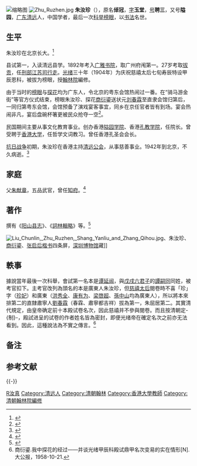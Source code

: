 [[File:朱汝珍.jpg|缩略图]]
[[File:Zhu_Ruzhen.jpg|thumb]]
'''朱汝珍'''（{{bd|1870年||1942年|catIdx=Z朱}}），原名'''倬冠'''，[[表字|字]]'''玉堂'''，[[号|号]]'''聘三'''，又号'''隘园'''，[[广东|广东]][[清远|清远]]人，中国学者，最后一次[[科举|科举]][[榜眼|榜眼]]，以[[书法|书法]]名世。

== 生平 ==
朱汝珍在北京长大。<ref>{{cite web|title=有关末科榜眼朱汝珍的补充订正|url=http://www.gzzxws.gov.cn/gzws/gzws/ml/27/200809/t20080917_9005.htm|archiveurl=https://web.archive.org/web/20200424191134/http://www.gzzxws.gov.cn/gzws/gzws/ml/27/200809/t20080917_9005.htm|archivedate=2020-04-24|website=广州文史网|language=|access-date=2009-07-09|dead-url=no}}</ref>

县试第一，入读清远县学。1892年考入[[广雅书院|广雅书院]]，取广州府闱第一。27岁考取[[拔贡|拔贡]]，任[[刑部|刑部]][[江苏司|江苏司]][[行走|行走]]。[[光绪|光绪]]三十年（1904年）为庆祝慈禧太后七旬寿辰特设甲辰恩科，被拔为榜眼，授[[翰林院|翰林院]]編修。

由于当时的[[榜眼|榜眼]]与[[探花|探花]]均为广东人，令北京的粤东会馆热闹过一番。在“骑马游金街”等官方仪式结束，榜眼朱汝珍、探花[[商衍鎏|商衍鎏]]送状元[[劉春霖|刘春霖]]至直隶会馆归第后，一同归第粤东会馆，会馆预备了演戏宴客事宜，同乡在京任官者皆有到场。宴会热闹非凡，宴后盘碗杯箸更被民众抢夺一空{{NoteTag|此为传统的“抢宴之风”，被认为是以沾文气讨个吉祥}}<ref>{{cite web|title=百年金榜与广州末代探花|url=http://gd.sohu.com/20040712/n220956761.shtml|date=2004-07-12|archiveurl=https://web.archive.org/web/20080724011532/http://gd.sohu.com/20040712/n220956761.shtml|archivedate=2008-07-24|access-date=2018-12-30|dead-url=no}}</ref>。

民国期间主要从事文化教育事业。创办香港[[隘园学院|隘园学院]]、香港[[孔教学院|孔教学院]]，任院长。曾受聘于[[香港大学|香港大学]]，任哲学文词教习。曾任香港孔圣会会长。

[[抗日战争|抗日战争]]初期，朱汝珍在香港主持[[清远公会|清远公会]]，从事慈善事业。1942年到北京，不久病逝。<ref>{{cite web| language =| publisher =清城区政府网站| title =朱汝珍的故事| url =http://www.qingcheng.gov.cn/info/543| author =| date =| accessdate =| deadurl =yes| archiveurl =https://web.archive.org/web/20110707041303/http://www.qingcheng.gov.cn/info/543| archivedate =2011-07-07}}</ref>

== 家庭 ==
父[[朱猷章|朱猷章]]，五品武官，曾任[[知府|知府]]。<ref>{{cite web| language =| publisher =清远日报| title =隘园：朱汝珍故居| url =http://www.qyrb.com/20060723/fmbj/200606200061.asp| author =| date =| accessdate =| deadurl =yes| archiveurl =https://web.archive.org/web/20110715141118/http://www.qyrb.com/20060723/fmbj/200606200061.asp| archivedate =2011-07-15}}</ref>

== 著作 ==
撰有《[[阳山县志|阳山县志]]》、《[[詞林輯略|詞林輯略]]》等。<ref>{{cite web| language =| publisher =清远网| title =末代榜眼朱汝珍与阳山| url =http://www.iqingyuan.net/today/list-260.html| author =梁彩虹| date =| accessdate =| deadurl =yes| archiveurl =https://web.archive.org/web/20160304105901/http://www.iqingyuan.net/today/list-260.html| archivedate =2016-03-04}}</ref>

[[File:Liu_Chunlin,_Zhu_Ruzhen,_Shang_Yanliu_and_Zhang_Qihou.jpg|thumb]]、朱汝珍、[[商衍鎏|商衍鎏]]、[[张启后|张启后]][[楷书|楷书]]四条屏，[[深圳博物馆|深圳博物馆]]藏]]

== 軼事 ==
據說當年最後一次科舉，會試第一名本是[[谭延闿|谭延闿]]，與[[戊戌六君子|戊戌六君子]]的[[譚嗣同|譚嗣同]]同姓，被考官扣下。主考官改列為頭名的本是廣東人朱汝珍，但[[慈禧太后|慈禧太后]]閱卷時不喜「珍」字（[[珍妃|珍妃]]）和廣東（[[洪秀全|洪秀全]]、[[康有为|康有为]]、[[梁啓超|梁啓超]]、[[孫中山|孫中山]]均為廣東人），所以將本來排第二的直隸肅寧人[[劉春霖|劉春霖]]（春霖、肅寧都吉祥）拔為第一，朱屈居第二。其實清代規定，由皇帝确定前十本殿试卷名次，因此慈禧并不參與閱卷。而且按清朝定-{制}-，殿試进呈的试卷的作者姓名皆為密封，即便光绪帝在確定名次之前亦无法看到。因此，這種說法為不實之傳言。<ref>商衍鎏.我中探花的经过——并谈光绪甲辰科殿试鼎甲名次变易的实在情形[N].大公报，1958-10-21.</ref>

==备注==
{{NoteFoot}}
== 参考文献 ==
{{Reflist}}

{{-}}
{{光緒三十年甲辰恩科殿試金榜}}

{{Authority control}}
{{DEFAULTSORT:Zhu朱}}
[[Category:朱姓|R汝真]]
[[Category:清远人|Category:清远人]]
[[Category:清朝翰林|Category:清朝翰林]]
[[Category:香港大學教師|Category:香港大學教師]]
[[Category:清朝翰林院編修|Category:清朝翰林院編修]]